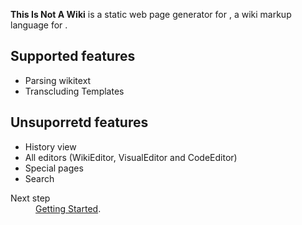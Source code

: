 '''This Is Not A Wiki''' is a static web page generator for {{ml|Wikitext}},
a wiki markup language for {{ml|MediaWiki}}.

== Supported features ==

* Parsing wikitext
* Transcluding Templates

== Unsuporretd features ==

* History view
* All editors (WikiEditor, VisualEditor and CodeEditor)
* Special pages
* Search

{{Requirements}}

; Next step
: [[Getting Started]].
{{DISPLAYTITLE:This Is Not A Wiki}}
